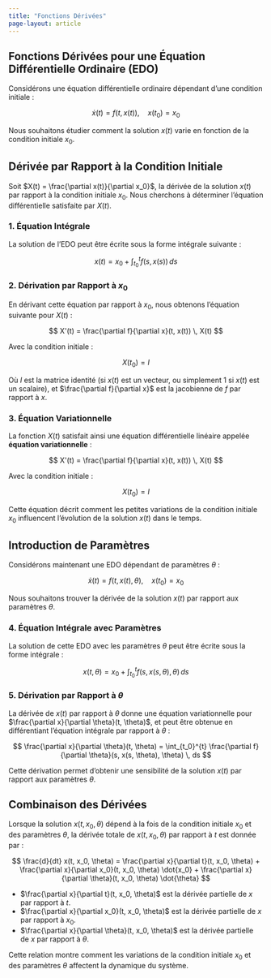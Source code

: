 ```yaml
---
title: "Fonctions Dérivées"
page-layout: article
---
```


## Fonctions Dérivées pour une Équation Différentielle Ordinaire (EDO)

Considérons une équation différentielle ordinaire dépendant d'une condition initiale :

$$
\dot{x}(t) = f(t, x(t)), \quad x(t_0) = x_0
$$

Nous souhaitons étudier comment la solution $x(t)$ varie en fonction de la condition initiale $x_0$.

## Dérivée par Rapport à la Condition Initiale

Soit $X(t) = \frac{\partial x(t)}{\partial x_0}$, la dérivée de la solution $x(t)$ par rapport à la condition initiale $x_0$. Nous cherchons à déterminer l'équation différentielle satisfaite par $X(t)$.

### 1. Équation Intégrale

La solution de l'EDO peut être écrite sous la forme intégrale suivante :

$$
x(t) = x_0 + \int_{t_0}^{t} f(s, x(s)) \, ds
$$

### 2. Dérivation par Rapport à $x_0$

En dérivant cette équation par rapport à $x_0$, nous obtenons l'équation suivante pour $X(t)$ :

$$
X'(t) = \frac{\partial f}{\partial x}(t, x(t)) \, X(t)
$$

Avec la condition initiale :

$$
X(t_0) = I
$$

Où $I$ est la matrice identité (si $x(t)$ est un vecteur, ou simplement 1 si $x(t)$ est un scalaire), et $\frac{\partial f}{\partial x}$ est la jacobienne de $f$ par rapport à $x$.

### 3. Équation Variationnelle

La fonction $X(t)$ satisfait ainsi une équation différentielle linéaire appelée **équation variationnelle** :

$$
X'(t) = \frac{\partial f}{\partial x}(t, x(t)) \, X(t)
$$

Avec la condition initiale :

$$
X(t_0) = I
$$

Cette équation décrit comment les petites variations de la condition initiale $x_0$ influencent l'évolution de la solution $x(t)$ dans le temps.

## Introduction de Paramètres

Considérons maintenant une EDO dépendant de paramètres $\theta$ :

$$
\dot{x}(t) = f(t, x(t), \theta), \quad x(t_0) = x_0
$$

Nous souhaitons trouver la dérivée de la solution $x(t)$ par rapport aux paramètres $\theta$.

### 4. Équation Intégrale avec Paramètres

La solution de cette EDO avec les paramètres $\theta$ peut être écrite sous la forme intégrale :

$$
x(t, \theta) = x_0 + \int_{t_0}^{t} f(s, x(s, \theta), \theta) \, ds
$$

### 5. Dérivation par Rapport à $\theta$

La dérivée de $x(t)$ par rapport à $\theta$ donne une équation variationnelle pour $\frac{\partial x}{\partial \theta}(t, \theta)$, et peut être obtenue en différentiant l'équation intégrale par rapport à $\theta$ :

$$
\frac{\partial x}{\partial \theta}(t, \theta) = \int_{t_0}^{t} \frac{\partial f}{\partial \theta}(s, x(s, \theta), \theta) \, ds
$$

Cette dérivation permet d'obtenir une sensibilité de la solution $x(t)$ par rapport aux paramètres $\theta$.

## Combinaison des Dérivées

Lorsque la solution $x(t, x_0, \theta)$ dépend à la fois de la condition initiale $x_0$ et des paramètres $\theta$, la dérivée totale de $x(t, x_0, \theta)$ par rapport à $t$ est donnée par :

$$
\frac{d}{dt} x(t, x_0, \theta) = \frac{\partial x}{\partial t}(t, x_0, \theta) + \frac{\partial x}{\partial x_0}(t, x_0, \theta) \dot{x_0} + \frac{\partial x}{\partial \theta}(t, x_0, \theta) \dot{\theta}
$$

- $\frac{\partial x}{\partial t}(t, x_0, \theta)$ est la dérivée partielle de $x$ par rapport à $t$.
- $\frac{\partial x}{\partial x_0}(t, x_0, \theta)$ est la dérivée partielle de $x$ par rapport à $x_0$.
- $\frac{\partial x}{\partial \theta}(t, x_0, \theta)$ est la dérivée partielle de $x$ par rapport à $\theta$.

Cette relation montre comment les variations de la condition initiale $x_0$ et des paramètres $\theta$ affectent la dynamique du système.

